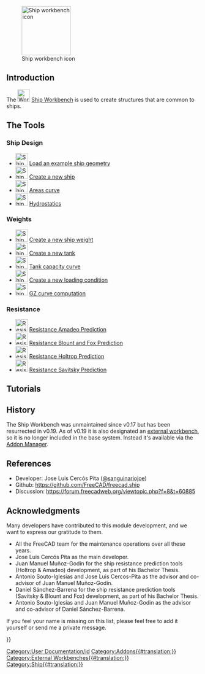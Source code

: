 <languages/>

[[Image:Workbench_Ship.svg|thumb|128px|Ship workbench icon]]

{{TOCright}}

== Introduction ==

The [[Image:Workbench_Ship.svg|32px]] [[Ship_Workbench|Ship Workbench]] is used to create structures that are common to ships.

== The Tools ==

===Ship Design===

* [[Image:Ship_LoadExample.svg|32px]] [[Ship_LoadExample|Load an example ship geometry]]
* [[Image:Ship_CreateShip.svg|32px]] [[Ship_CreateShip|Create a new ship]]
* [[Image:Ship_AreasCurve.svg|32px]] [[Ship_AreasCurve|Areas curve]]
* [[Image:Ship_Hydrostatics.svg|32px]] [[Ship_Hydrostatics|Hydrostatics]]

===Weights===

* [[Image:Ship_Weight.svg|32px]] [[Ship_Weight|Create a new ship weight]]
* [[Image:Ship_Tank.svg|32px]] [[Ship_Tank|Create a new tank]]
* [[Image:Ship_Capacity.svg|32px]] [[Ship_Capacity|Tank capacity curve]]
* [[Image:Ship_LoadCondition.svg|32px]] [[Ship_LoadCondition|Create a new loading condition]]
* [[Image:Ship_GZ.svg|32px]] [[Ship_GZ|GZ curve computation]]

===Resistance===

* [[Image:Resistance_Amadeo.svg|32px]] [[Amadeo prediction|Resistance Amadeo Prediction]]
* [[Image:Resistance_BlountFox.svg|32px]] [[Blount and Fox prediction|Resistance Blount and Fox Prediction]]
* [[Image:Resistance_Holtrop.svg|32px]] [[Holtrop prediction|Resistance Holtrop Prediction]]
* [[Image:Resistance_Savitsky.svg|32px]] [[Savitsky prediction|Resistance Savitsky Prediction]]

==Tutorials==

[[Category:User Documentation/id]]

==History==

The Ship Workbench was unmaintained since v0.17 but has been resurrected in v0.19. As of v0.19 it is also designated an [[External_workbenches|external workbench]], so it is no longer included in the base system. Instead it's available via the [[Std_AddonMgr|Addon Manager]].

==References==

* Developer: Jose Luis Cercós Pita ([https://github.com/sanguinariojoe @sanguinariojoe])
* Github: https://github.com/FreeCAD/freecad.ship
* Discussion: https://forum.freecadweb.org/viewtopic.php?f=8&t=60885

==Acknowledgments==

Many developers have contributed to this module development, and we want to express our gratitude to them.

* All the FreeCAD team for the maintenance operations over all these years.
* Jose Luis Cercós Pita as the main developer.
* Juan Manuel Muñoz-Godin for the ship resistance prediction tools (Holtrop & Amadeo) development, as part of his Bachelor Thesis.
* Antonio Souto-Iglesias and Jose Luis Cercos-Pita as the advisor and co-advisor of Juan Manuel Muñoz-Godin.
* Daniel Sánchez-Barrena for the ship resistance prediction tools (Savitsky & Blount and Fox) development, as part of his Bachelor Thesis.
* Antonio Souto-Iglesias and Juan Manuel Muñoz-Godin as the advisor and co-advisor of Daniel Sánchez-Barrena.

If you feel your name is missing on this list, please feel free to add it yourself or send me a private message.


{{Userdocnavi{{#translation:}}}}
[[Category:Addons{{#translation:}}]]
[[Category:External Workbenches{{#translation:}}]]
[[Category:Ship{{#translation:}}]]